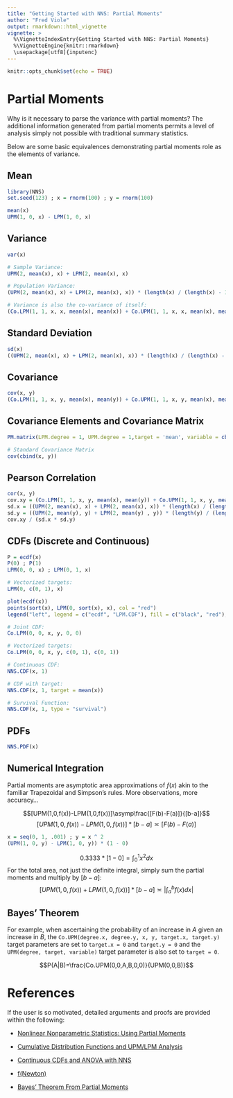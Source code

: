 ---
title: "Getting Started with NNS: Partial Moments"
author: "Fred Viole"
output: rmarkdown::html_vignette
vignette: >
  %\VignetteIndexEntry{Getting Started with NNS: Partial Moments}
  %\VignetteEngine{knitr::rmarkdown}
  \usepackage[utf8]{inputenc}
---

```{r setup, include=FALSE}
knitr::opts_chunk$set(echo = TRUE)
```

# Partial Moments

Why is it necessary to parse the variance with partial moments?  The additional information generated from partial moments permits a level of analysis simply not possible with traditional summary statistics.

Below are some basic equivalences demonstrating partial moments role as the elements of variance.

## Mean
```{r mean, message=FALSE}
library(NNS)
set.seed(123) ; x = rnorm(100) ; y = rnorm(100)

mean(x)
UPM(1, 0, x) - LPM(1, 0, x)
```

## Variance
```{r variance}
var(x)

# Sample Variance:
UPM(2, mean(x), x) + LPM(2, mean(x), x)

# Population Variance:
(UPM(2, mean(x), x) + LPM(2, mean(x), x)) * (length(x) / (length(x) - 1))

# Variance is also the co-variance of itself:
(Co.LPM(1, 1, x, x, mean(x), mean(x)) + Co.UPM(1, 1, x, x, mean(x), mean(x)) - D.LPM(1, 1, x, x, mean(x), mean(x)) - D.UPM(1, 1, x, x, mean(x), mean(x))) * (length(x) / (length(x) - 1))
```


## Standard Deviation
```{r stdev}
sd(x)
((UPM(2, mean(x), x) + LPM(2, mean(x), x)) * (length(x) / (length(x) - 1))) ^ .5
```

## Covariance
```{r covariance}
cov(x, y)
(Co.LPM(1, 1, x, y, mean(x), mean(y)) + Co.UPM(1, 1, x, y, mean(x), mean(y)) - D.LPM(1, 1, x, y, mean(x), mean(y)) - D.UPM(1, 1, x, y, mean(x), mean(y))) * (length(x) / (length(x) - 1))
```

## Covariance Elements and Covariance Matrix
```{r cov_dec, warning=FALSE}
PM.matrix(LPM.degree = 1, UPM.degree = 1,target = 'mean', variable = cbind(x, y), pop.adj = TRUE, ncores = 1)

# Standard Covariance Matrix
cov(cbind(x, y))
```

## Pearson Correlation
```{r pearson}
cor(x, y)
cov.xy = (Co.LPM(1, 1, x, y, mean(x), mean(y)) + Co.UPM(1, 1, x, y, mean(x), mean(y)) - D.LPM(1, 1, x, y, mean(x), mean(y)) - D.UPM(1, 1, x, y, mean(x), mean(y))) * (length(x) / (length(x) - 1))
sd.x = ((UPM(2, mean(x), x) + LPM(2, mean(x), x)) * (length(x) / (length(x) - 1))) ^ .5
sd.y = ((UPM(2, mean(y), y) + LPM(2, mean(y) , y)) * (length(y) / (length(y) - 1))) ^ .5
cov.xy / (sd.x * sd.y)
```

## CDFs (Discrete and Continuous)
```{r cdfs,fig.align="center",fig.width=5,fig.height=3, results='hide'}
P = ecdf(x)
P(0) ; P(1)
LPM(0, 0, x) ; LPM(0, 1, x)

# Vectorized targets:
LPM(0, c(0, 1), x)

plot(ecdf(x))
points(sort(x), LPM(0, sort(x), x), col = "red")
legend("left", legend = c("ecdf", "LPM.CDF"), fill = c("black", "red"), border = NA, bty = "n")

# Joint CDF:
Co.LPM(0, 0, x, y, 0, 0)

# Vectorized targets:
Co.LPM(0, 0, x, y, c(0, 1), c(0, 1))

# Continuous CDF:
NNS.CDF(x, 1)

# CDF with target:
NNS.CDF(x, 1, target = mean(x))

# Survival Function:
NNS.CDF(x, 1, type = "survival")
```


## PDFs
```{r pdfs,fig.align="center",fig.width=5,fig.height=3, rows.print = 10, results='hide'}
NNS.PDF(x)
```

## Numerical Integration
Partial moments are asymptotic area approximations of $f(x)$ akin to the familiar Trapezoidal and Simpson's rules.  More observations, more accuracy...

$$[UPM(1,0,f(x))-LPM(1,0,f(x))]\asymp\frac{[F(b)-F(a)]}{[b-a]}$$
$$[UPM(1,0,f(x))-LPM(1,0,f(x))] *[b-a] \asymp[F(b)-F(a)]$$

```{r numerical integration}
x = seq(0, 1, .001) ; y = x ^ 2
(UPM(1, 0, y) - LPM(1, 0, y)) * (1 - 0)
```

$$0.3333 * [1-0] = \int_{0}^{1} x^2 dx$$
For the total area, not just the definite integral, simply sum the partial moments and multiply by $[b - a]$:
$$[UPM(1,0,f(x))+LPM(1,0,f(x))] *[b-a]\asymp\left\lvert{\int_{a}^{b} f(x)dx}\right\rvert$$

## Bayes' Theorem
For example, when ascertaining the probability of an increase in $A$ given an increase in $B$, the `Co.UPM(degree.x, degree.y, x, y, target.x, target.y)` target parameters are set to `target.x = 0` and `target.y = 0` and the `UPM(degree, target, variable)` target parameter is also set to `target = 0`.

$$P(A|B)=\frac{Co.UPM(0,0,A,B,0,0)}{UPM(0,0,B)}$$

# References
If the user is so motivated, detailed arguments and proofs are provided within the following:

* [Nonlinear Nonparametric Statistics: Using Partial Moments](https://www.amazon.com/dp/1490523995/ref=cm_sw_su_dp)

* [Cumulative Distribution Functions and UPM/LPM Analysis](https://www.ssrn.com/abstract=2148482)

* [Continuous CDFs and ANOVA with NNS](https://www.ssrn.com/abstract=3007373)

* [f(Newton)](https://www.ssrn.com/abstract=2186471)

* [Bayes' Theorem From Partial Moments](https://www.ssrn.com/abstract=3457377)
